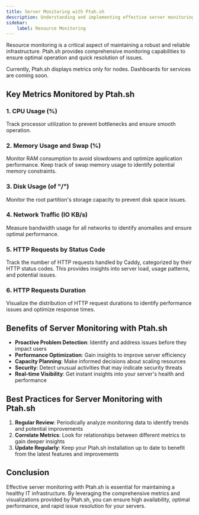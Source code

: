 ```yaml
---
title: Server Monitoring with Ptah.sh
description: Understanding and implementing effective server monitoring using Ptah.sh
sidebar:
    label: Resource Monitoring
---
```



Resource monitoring is a critical aspect of maintaining a robust and reliable infrastructure. Ptah.sh provides comprehensive monitoring capabilities to ensure optimal operation and quick resolution of issues.

<Aside>
    Currently, Ptah.sh displays metrics only for nodes. Dashboards for services are coming soon.
</Aside>

## Key Metrics Monitored by Ptah.sh

### 1. CPU Usage (%)

Track processor utilization to prevent bottlenecks and ensure smooth operation.

<Screenshot
  src="/concepts/resource-monitoring/cpu-usage.png"
  alt="CPU Usage Graph"
  caption="CPU Usage Graph"
/>

### 2. Memory Usage and Swap (%)

Monitor RAM consumption to avoid slowdowns and optimize application performance. Keep track of swap memory usage to identify potential memory constraints.

<Screenshot
  src="/concepts/resource-monitoring/memory-usage.png"
  alt="Memory Usage Graph"
  caption="Memory Usage Graph"
/>

### 3. Disk Usage (of "/")

Monitor the root partition's storage capacity to prevent disk space issues.

<Screenshot
  src="/concepts/resource-monitoring/disk-usage.png"
  alt="Disk Usage Graph"
  caption="Disk Usage Graph"
/>

### 4. Network Traffic (IO KB/s)

Measure bandwidth usage for all networks to identify anomalies and ensure optimal performance.

<Screenshot
  src="/concepts/resource-monitoring/network-usage.png"
  alt="Network Traffic Graph"
  caption="Network Traffic Graph"
/>

### 5. HTTP Requests by Status Code

Track the number of HTTP requests handled by Caddy, categorized by their HTTP status codes. This provides insights into server load, usage patterns, and potential issues.

<Screenshot
  src="/concepts/resource-monitoring/http-requests.png"
  alt="Caddy HTTP Requests Graph"
  caption="Caddy HTTP Requests Graph"
/>

### 6. HTTP Requests Duration

Visualize the distribution of HTTP request durations to identify performance issues and optimize response times.

<Screenshot
  src="/concepts/resource-monitoring/http-requests-duration.png"
  alt="Caddy HTTP Requests Duration Heatmap"
  caption="Caddy HTTP Requests Duration Heatmap"
/>

## Benefits of Server Monitoring with Ptah.sh

- **Proactive Problem Detection**: Identify and address issues before they impact users
- **Performance Optimization**: Gain insights to improve server efficiency
- **Capacity Planning**: Make informed decisions about scaling resources
- **Security**: Detect unusual activities that may indicate security threats
- **Real-time Visibility**: Get instant insights into your server's health and performance

## Best Practices for Server Monitoring with Ptah.sh

1. **Regular Review**: Periodically analyze monitoring data to identify trends and potential improvements
1. **Correlate Metrics**: Look for relationships between different metrics to gain deeper insights
1. **Update Regularly**: Keep your Ptah.sh installation up to date to benefit from the latest features and improvements

## Conclusion

Effective server monitoring with Ptah.sh is essential for maintaining a healthy IT infrastructure. By leveraging the comprehensive metrics and visualizations provided by Ptah.sh, you can ensure high availability, optimal performance, and rapid issue resolution for your servers.
